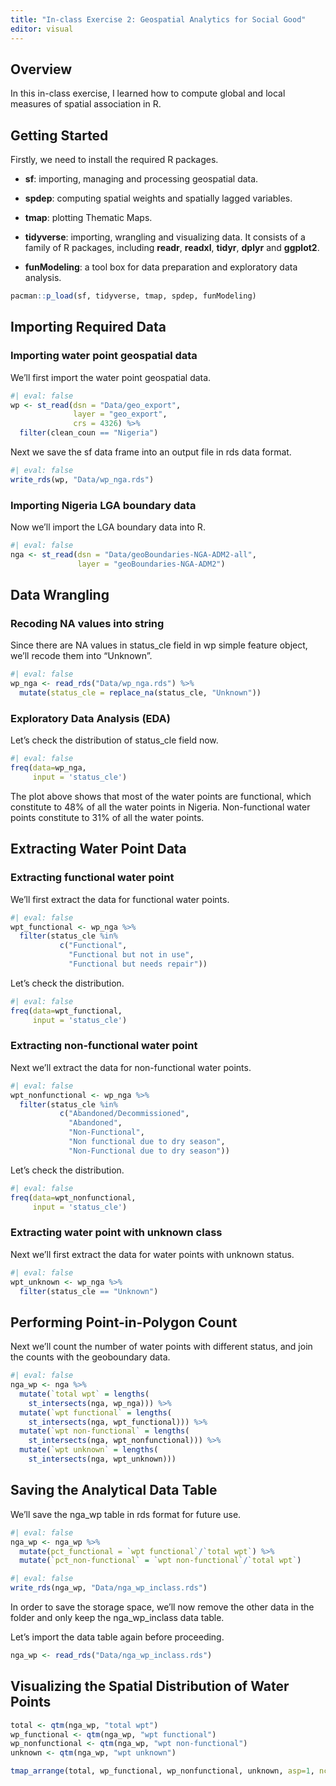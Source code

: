 ```yaml
---
title: "In-class Exercise 2: Geospatial Analytics for Social Good"
editor: visual
---
```


## Overview

In this in-class exercise, I learned how to compute global and local measures of spatial association in R.

## Getting Started

Firstly, we need to install the required R packages.

-   **sf**: importing, managing and processing geospatial data.

-   **spdep**: computing spatial weights and spatially lagged variables.

-   **tmap**: plotting Thematic Maps.

-   **tidyverse**: importing, wrangling and visualizing data. It consists of a family of R packages, including **readr**, **readxl**, **tidyr**, **dplyr** and **ggplot2**.

-   **funModeling**: a tool box for data preparation and exploratory data analysis.

```r
pacman::p_load(sf, tidyverse, tmap, spdep, funModeling)

```

## Importing Required Data

### Importing water point geospatial data

We'll first import the water point geospatial data.

```r
#| eval: false
wp <- st_read(dsn = "Data/geo_export",
              layer = "geo_export",
              crs = 4326) %>%
  filter(clean_coun == "Nigeria")

```

Next we save the sf data frame into an output file in rds data format.

```r
#| eval: false
write_rds(wp, "Data/wp_nga.rds")

```

### Importing Nigeria LGA boundary data

Now we'll import the LGA boundary data into R.

```r
#| eval: false
nga <- st_read(dsn = "Data/geoBoundaries-NGA-ADM2-all",
               layer = "geoBoundaries-NGA-ADM2")

```

## Data Wrangling

### Recoding NA values into string

Since there are NA values in status_cle field in wp simple feature object, we'll recode them into "Unknown".

```r
#| eval: false
wp_nga <- read_rds("Data/wp_nga.rds") %>%
  mutate(status_cle = replace_na(status_cle, "Unknown"))

```

### Exploratory Data Analysis (EDA)

Let's check the distribution of status_cle field now.

```r
#| eval: false
freq(data=wp_nga, 
     input = 'status_cle')

```

The plot above shows that most of the water points are functional, which constitute to 48% of all the water points in Nigeria. Non-functional water points constitute to 31% of all the water points.

## Extracting Water Point Data

### Extracting functional water point

We'll first extract the data for functional water points.

```r
#| eval: false
wpt_functional <- wp_nga %>%
  filter(status_cle %in%
           c("Functional", 
             "Functional but not in use",
             "Functional but needs repair"))

```

Let's check the distribution.

```r
#| eval: false
freq(data=wpt_functional, 
     input = 'status_cle')

```

### Extracting non-functional water point

Next we'll extract the data for non-functional water points.

```r
#| eval: false
wpt_nonfunctional <- wp_nga %>%
  filter(status_cle %in%
           c("Abandoned/Decommissioned", 
             "Abandoned",
             "Non-Functional",
             "Non functional due to dry season",
             "Non-Functional due to dry season"))

```

Let's check the distribution.

```r
#| eval: false
freq(data=wpt_nonfunctional, 
     input = 'status_cle')

```

### Extracting water point with unknown class

Next we'll first extract the data for water points with unknown status.

```r
#| eval: false
wpt_unknown <- wp_nga %>%
  filter(status_cle == "Unknown")

```

## Performing Point-in-Polygon Count

Next we'll count the number of water points with different status, and join the counts with the geoboundary data.

```r
#| eval: false
nga_wp <- nga %>% 
  mutate(`total wpt` = lengths(
    st_intersects(nga, wp_nga))) %>%
  mutate(`wpt functional` = lengths(
    st_intersects(nga, wpt_functional))) %>%
  mutate(`wpt non-functional` = lengths(
    st_intersects(nga, wpt_nonfunctional))) %>%
  mutate(`wpt unknown` = lengths(
    st_intersects(nga, wpt_unknown)))

```

## Saving the Analytical Data Table

We'll save the nga_wp table in rds format for future use.

```r
#| eval: false
nga_wp <- nga_wp %>%
  mutate(pct_functional = `wpt functional`/`total wpt`) %>%
  mutate(`pct_non-functional` = `wpt non-functional`/`total wpt`) 

```

```r
#| eval: false
write_rds(nga_wp, "Data/nga_wp_inclass.rds")

```

In order to save the storage space, we'll now remove the other data in the folder and only keep the nga_wp_inclass data table.

Let's import the data table again before proceeding.

```r
nga_wp <- read_rds("Data/nga_wp_inclass.rds")

```

## Visualizing the Spatial Distribution of Water Points

```r
total <- qtm(nga_wp, "total wpt")
wp_functional <- qtm(nga_wp, "wpt functional")
wp_nonfunctional <- qtm(nga_wp, "wpt non-functional")
unknown <- qtm(nga_wp, "wpt unknown")

tmap_arrange(total, wp_functional, wp_nonfunctional, unknown, asp=1, ncol=2)

```
